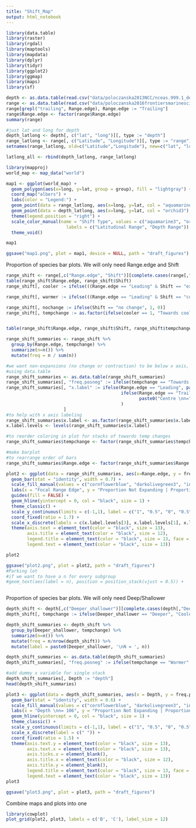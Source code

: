 ```yaml
---
title: "Shift_Map"
output: html_notebook
---
```


```r
library(data.table)
library(raster)
library(rgdal)
library(maptools)
library(mapdata)
library(dplyr)
library(tidyr)
library(ggplot2)
library(ggmap)
library(maps)
library(sf)


```

```r
depth <- as.data.table(read.csv("data/poloczanska2013NCC/nceas.999.1_depth.csv"))
range <- as.data.table(read.csv("data/poloczanska2016frontiersmarinescience/table 2_cleaned.csv"))
range[grepl("trailing", Range.edge), Range.edge := "Trailing"]
range$Range.edge <- factor(range$Range.edge)
summary(range)

#just lat and long for depth
depth_latlong <- depth[, c("lat", "long")][, type := "depth"]
range_latlong <- range[, c("Latitude", "Longitude")][, type := "range"]
setnames(range_latlong, old=c("Latitude","Longitude"), new=c("lat", "long"))

latlong_all <- rbind(depth_latlong, range_latlong)

```

```r
library(mapproj)
world_map <- map_data("world")

map1 <- ggplot(world_map) +
  geom_polygon(aes(x=long, y=lat, group = group), fill = "lightgray") +
  coord_map("albers") +
  labs(color = "Legend:") +
  geom_point(data = range_latlong, aes(x=long, y=lat, col = "aquamarine3"), size = 2) +
  geom_point(data = depth_latlong, aes(x=long, y=lat, col = "orchid3"), size = 2) +
  theme(legend.position = "right") +
  scale_color_manual(name = "Shift Type", values = c("aquamarine3", "orchid3"),
                       labels = c("Latitudinal Range", "Depth Range")) +
  theme_void()

map1

ggsave("map1.png", plot = map1, device = NULL, path = "draft_figures")


```

Proportion of species bar plots. We will only need Range.edge and Shift
```r
range_shift <- range[,c("Range.edge", "Shift")][complete.cases(range[,"Shift"])][,Range.edge := factor(Range.edge)]
table(range_shift$Range.edge, range_shift$Shift)
range_shift[, cooler := ifelse(((Range.edge == "Leading" & Shift == "expansion")|(Range.edge == "Centre" & Shift == "expansion") | (Range.edge == "Trailing" & Shift == "contraction")) , 1, 0)]

range_shift[, warmer := ifelse(((Range.edge == "Leading" & Shift == "contraction")|(Range.edge == "Centre" & Shift == "contraction") | (Range.edge == "Trailing" & Shift == "expansion")) , 1, 0)]

range_shift[, nochange := ifelse(Shift == "no change", 1, 0)]
range_shift[, tempchange := as.factor(ifelse(cooler == 1, "Towards cooler", ifelse(warmer == 1, "Towards warmer", "No change")))]


table(range_shift$Range.edge, range_shift$Shift, range_shift$tempchange)

range_shift_summaries <- range_shift %>%
  group_by(Range.edge, tempchange) %>%
  summarize(n=n()) %>%
  mutate(freq = n / sum(n))

#we want non-expansions (no change or contraction) to be below x axis, so these frequencies must be negative
#using data.table
range_shift_summaries <- as.data.table(range_shift_summaries)
range_shift_summaries[, "freq.posneg" := ifelse(tempchange == "Towards warmer" | tempchange == "No change", as.numeric(paste0(freq*(-1))), as.numeric(paste0(freq)))]
range_shift_summaries[, "x.label" := ifelse(Range.edge == "Leading", paste0("Leading \nn=", length(which(range_shift$Range.edge == "Leading"))), 
                                            ifelse(Range.edge == "Trailing", paste0("Trailing \nn=", length(which(range_shift$Range.edge == "Trailing"))), 
                                                   paste0("Centre \nn=", length(which(range_shift$Range.edge == "Centre"))))
                                            )
                      ]
#to help with x axis labeling
range_shift_summaries$x.label <- as.factor(range_shift_summaries$x.label)
x.label.levels <- levels(range_shift_summaries$x.label)

#to reorder coloring in plot for stacks of towards temp changes
range_shift_summaries$tempchange <- factor(range_shift_summaries$tempchange, levels = c("Towards cooler","No change","Towards warmer"))

#make barplot
#to rearrange order of bars
range_shift_summaries$Range.edge <- factor(range_shift_summaries$Range.edge, levels = c("Trailing", "Centre", "Leading"))

plot2 <- ggplot(data = range_shift_summaries, aes(x=Range.edge, y = freq.posneg, fill = tempchange)) +
  geom_bar(stat = "identity", width = 0.7) +
  scale_fill_manual(values = c("cornflowerblue", "darkolivegreen3", "indianred2")) +
  labs(x = "Focal Range Edge", y = "Proportion Not Expanding | Proportion Expanding       ") +
  guides(fill = FALSE) +
  geom_hline(yintercept = 0, col = "black", size = 1) +
  theme_classic() +
  scale_y_continuous(limits = c(-1,1), label = c("1", "0.5", "0", "0.5", "1")) +
  coord_fixed(ratio = 1.7) +
  scale_x_discrete(labels = c(x.label.levels[3], x.label.levels[1], x.label.levels[2])) +
  theme(axis.text = element_text(color = "black", size = 13),  
        axis.title = element_text(color = "black", size = 12),
        legend.title = element_text(color = "black", size = 13, face = 2),
        legend.text = element_text(color = "black", size = 13))

plot2

ggsave("plot2.png", plot = plot2, path = "draft_figures")
#Parking lot
#if we want to have a n for every subgroup
#geom_text(aes(label = n), position = position_stack(vjust = 0.5)) +



```
Proportion of species bar plots. We will only need Deep/Shallower
```r
depth_shift <- depth[,c("Deeper_shallower")][complete.cases(depth[,"Deeper_shallower"])]
depth_shift[, tempchange := ifelse(Deeper_shallower == "Deeper", "Cooler", ifelse(Deeper_shallower == "Shallower", "Warmer", "No change"))]

depth_shift_summaries <- depth_shift %>%
  group_by(Deeper_shallower, tempchange) %>%
  summarize(n=n()) %>%
  mutate(freq = n/nrow(depth_shift)) %>%
  mutate(label = paste0(Deeper_shallower, '\nN = ', n))

depth_shift_summaries <- as.data.table(depth_shift_summaries)
depth_shift_summaries[, "freq.posneg" := ifelse(tempchange == "Warmer" | tempchange == "No change", as.numeric(paste0(freq*(-1))), as.numeric(paste0(freq)))]

#add dummy x variable for single stack
depth_shift_summaries[, Depth := "depth"]
head(depth_shift_summaries)

plot3 <- ggplot(data = depth_shift_summaries, aes(x = Depth, y = freq.posneg, fill = tempchange)) +
  geom_bar(stat = "identity", width = 0.6) +
  scale_fill_manual(values = c("cornflowerblue", "darkolivegreen3", "indianred2")) +
  labs(x = "Depth \nn= 106", y = "Proportion Not Expanding | Proportion Expanding       ", fill = "Direction of \nMovement") +
  geom_hline(yintercept = 0, col = "black", size = 1) +
  theme_classic() +
  scale_y_continuous(limits = c(-1,1), label = c("1", "0.5", "0", "0.5", "1")) +
  scale_x_discrete(label = c(" ")) +
  coord_fixed(ratio = 1.5) +
  theme(axis.text.y = element_text(color = "black", size = 13),  
        axis.text.x = element_text(color = "black", size = 13),
        axis.ticks.x = element_blank(),
        axis.title.x = element_text(color = "black", size = 12),
        axis.title.y = element_blank(),
        legend.title = element_text(color = "black", size = 13, face = 2),
        legend.text = element_text(color = "black", size = 13))
plot3

ggsave("plot3.png", plot = plot3, path = "draft_figures")
```
Combine maps and plots into one
```r
library(cowplot)
plot_grid(plot2, plot3, labels = c('B', 'C'), label_size = 12)
```

